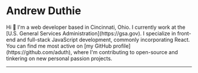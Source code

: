 
<Avatar />

# Andrew Duthie

<BigText>
	Hi 👋 I'm a web developer based in Cincinnati, Ohio. I currently work at the
	[U.S. General Services Administration](https://gsa.gov). I specialize in
	front-end and full-stack JavaScript development, commonly incorporating React.
	You can find me most active on [my GitHub profile](https://github.com/aduth),
	where I'm contributing to open-source and tinkering on new personal passion
	projects.
</BigText>

---

<SocialLink provider="github" url="https://github.com/aduth" />
<SocialLink provider="twitter" url="https://twitter.com/andrew_duthie" />
<SocialLink provider="linkedin" url="https://www.linkedin.com/in/aduth/" />
<SocialLink provider="email" url="mailto:andrew@andrewduthie.com" />
